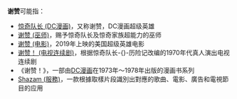 {{wiktionary}}
'''谢赞'''可能指：

* [[惊奇队长_(DC漫画)|惊奇队长 (DC漫画)]]，又称谢赞，DC漫画超级英雄
* [[谢赞_(巫师)|谢赞 (巫师)]]，赐予惊奇队长及惊奇家族超能力的巫师
* [[沙贊！_(電影)|谢赞 (电影)]]，2019年上映的美国超级英雄电影
* [[谢赞！_(电视连续剧)|谢赞！ (电视连续剧)]]，根据惊奇队长-{}-历险记改编的1970年代真人演出电视连续剧
* 《谢赞！》，一部由[[DC漫画|DC漫画]]在1973年～1978年出版的漫画书系列
* [[Shazam_(服務)|Shazam (服務)]]，一款根據取樣片段識別出對應的歌曲、電影、廣告和電視節目的应用
{{disambiguation}}